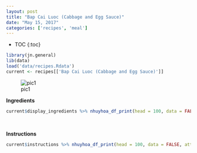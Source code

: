 ```yaml
---
layout: post
title: "Bap Cai Luoc (Cabbage and Egg Sauce)"
date: "May 15, 2017"
categories: ['recipes', 'meal']
---
```


* TOC
{:toc}

```r
library(jn.general)
lib(data)
load('data/recipes.Rdata')
current <- recipes[['Bap Cai Luoc (Cabbage and Egg Sauce)']]
```

![pic1](http://jnguyen92.github.io/nhuyhoa/figure/food/Bap Cai Luoc.JPG)

**Ingredients**

```r
current$display_ingredients %>% nhuyhoa_df_print(head = 100, data = FALSE, attribute = "class = \"presenttab\"")
```

<br>

**Instructions**

```r
current$instructions %>% nhuyhoa_df_print(head = 100, data = FALSE, attribute = "class = \"presenttabnoh\"")
```

